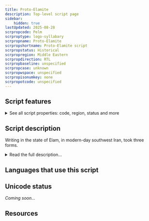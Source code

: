 ```yaml
---
title: Proto-Elamite
description: Top-level script page
sidebar:
    hidden: true
lastUpdated: 2025-08-28
scrpropcode: Pelm
scrproptype: logo-syllabary
scrpropname: Proto-Elamite
scrpropshortname: Proto-Elamite script
scrpropstatus: Historical
scrpropregion: Middle Eastern
scrpropdirection: RTL
scrpropbaseline: unspecified
scrpropcase: unknown
scrpropwspace: unspecified
scrpropisonumkey: none
scrpropotcode: unspecified
---
```



## Script features

<details>
<summary> See all script properties: code, region, status and more</summary>
<ScriptInfo />
</details>

## Script description

Writing in the state of Elam, in modern-day southwest Iran, took three forms.

<details>
<summary>Read the full description...</summary>Proto-Elamite is the oldest of the three, and was used between 3100-2900 BC. It has not been deciphered but consists of more than 1,000 signs and is thought to be partly logographic. The other two writing systems in Elam were Linear Elamite and Elamite Cuneiform.

_This script is not currently recognized by the [ISO 15924 standard](http://www.unicode.org/iso15924/), but is included in ScriptSource for research purposes. If you have any information on this script, please add the information to this site. Your contributions can be a great help in refining and expanding the ISO 15924 standard. The [Script Encoding Initiative](http://www.linguistics.berkeley.edu/sei/) is working to support the inclusion of this script in the standard, and contributions here will support their efforts._
</details>

## Languages that use this script

<WsList script='Pelm' wsMax='5' />

## Unicode status

_Coming soon..._

## Resources

<ScriptResources detailSummary='seemore' />


